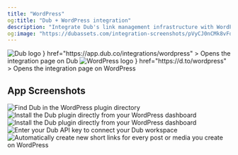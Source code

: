 ```yaml
---
title: "WordPress"
og:title: "Dub + WordPress integration"
description: "Integrate Dub's link management infrastructure with WordPress."
og:image: "https://dubassets.com/integration-screenshots/pVyCJ0nCMk8vFdzV"
---
```


<CardGroup cols={2}>
  <Card
    title="View on Dub"
    icon={
      <div className="h-8 w-8">
        <img
          src="https://assets.dub.co/logo.png"
          alt="Dub logo"
          className="h-full w-full"
        />
      </div>
    }
    href="https://app.dub.co/integrations/wordpress"
  >
    Opens the integration page on Dub
  </Card>
  <Card
    title="View on WordPress"
    icon={
      <div className="h-8 w-8">
        <img
          src="https://dubassets.com/integrations/clzrjifgn0004tyvlu72oxcc2_GrLz146"
          alt="WordPress logo"
          className="h-full w-full rounded-full"
        />
      </div>
    }
    href="https://d.to/wordpress"
  >
    Opens the integration page on WordPress
  </Card>
</CardGroup>

## App Screenshots

<Frame caption="Find Dub in the WordPress plugin directory">
  <img
    src="https://dubassets.com/integration-screenshots/Q16c06AFd08y1xWq"
    alt="Find Dub in the WordPress plugin directory"
  />
</Frame>

<Frame caption="Install the Dub plugin directly from your WordPress dashboard">
  <img
    src="https://dubassets.com/integration-screenshots/t213OS2erwTHuUY4"
    alt="Install the Dub plugin directly from your WordPress dashboard"
  />
  <img
    src="https://dubassets.com/integration-screenshots/4BMcLwc1K5TzGZKW"
    alt="Install the Dub plugin directly from your WordPress dashboard"
  />
</Frame>

<Frame caption="Enter your Dub API key to connect your Dub workspace">
  <img
    src="https://dubassets.com/integration-screenshots/Rn8LaG1kULTmmlgM"
    alt="Enter your Dub API key to connect your Dub workspace"
  />
</Frame>

<Frame caption="Automatically create new short links for every post or media you create on WordPress">
  <img
    src="https://dubassets.com/integration-screenshots/DGSvRclGjQtYLtWO"
    alt="Automatically create new short links for every post or media you create on WordPress"
  />
</Frame>
